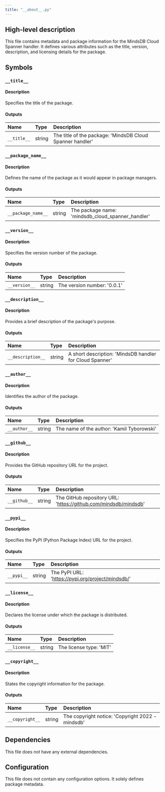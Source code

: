 ```yaml
---
title: "__about__.py"
---
```


## High-level description
This file contains metadata and package information for the MindsDB Cloud Spanner handler. It defines various attributes such as the title, version, description, and licensing details for the package.

## Symbols

### `__title__`
#### Description
Specifies the title of the package.

#### Outputs
| Name | Type | Description |
|:-----|:-----|:------------|
| `__title__` | string | The title of the package: 'MindsDB Cloud Spanner handler' |

### `__package_name__`
#### Description
Defines the name of the package as it would appear in package managers.

#### Outputs
| Name | Type | Description |
|:-----|:-----|:------------|
| `__package_name__` | string | The package name: 'mindsdb_cloud_spanner_handler' |

### `__version__`
#### Description
Specifies the version number of the package.

#### Outputs
| Name | Type | Description |
|:-----|:-----|:------------|
| `__version__` | string | The version number: '0.0.1' |

### `__description__`
#### Description
Provides a brief description of the package's purpose.

#### Outputs
| Name | Type | Description |
|:-----|:-----|:------------|
| `__description__` | string | A short description: 'MindsDB handler for Cloud Spanner' |

### `__author__`
#### Description
Identifies the author of the package.

#### Outputs
| Name | Type | Description |
|:-----|:-----|:------------|
| `__author__` | string | The name of the author: 'Kamil Tyborowski' |

### `__github__`
#### Description
Provides the GitHub repository URL for the project.

#### Outputs
| Name | Type | Description |
|:-----|:-----|:------------|
| `__github__` | string | The GitHub repository URL: 'https://github.com/mindsdb/mindsdb' |

### `__pypi__`
#### Description
Specifies the PyPI (Python Package Index) URL for the project.

#### Outputs
| Name | Type | Description |
|:-----|:-----|:------------|
| `__pypi__` | string | The PyPI URL: 'https://pypi.org/project/mindsdb/' |

### `__license__`
#### Description
Declares the license under which the package is distributed.

#### Outputs
| Name | Type | Description |
|:-----|:-----|:------------|
| `__license__` | string | The license type: 'MIT' |

### `__copyright__`
#### Description
States the copyright information for the package.

#### Outputs
| Name | Type | Description |
|:-----|:-----|:------------|
| `__copyright__` | string | The copyright notice: 'Copyright 2022 - mindsdb' |

## Dependencies
This file does not have any external dependencies.

## Configuration
This file does not contain any configuration options. It solely defines package metadata.